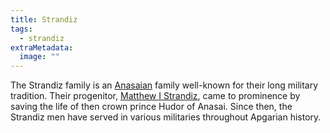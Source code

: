```yaml
---
title: Strandiz
tags:
  - strandiz
extraMetadata:
  image: ""
---
```


The Strandiz family is an [Anasaian](../../locations/anasai.mdx) family
well-known for their long military tradition. Their progenitor,
[Matthew I Strandiz](../../characters/matthew-i-strandiz.mdx), came to
prominence by saving the life of then crown prince Hudor of Anasai. Since then,
the Strandiz men have served in various militaries throughout Apgarian history.


<FamilyTree asset={FamilyMap} alt="Strandiz Family Tree" />

